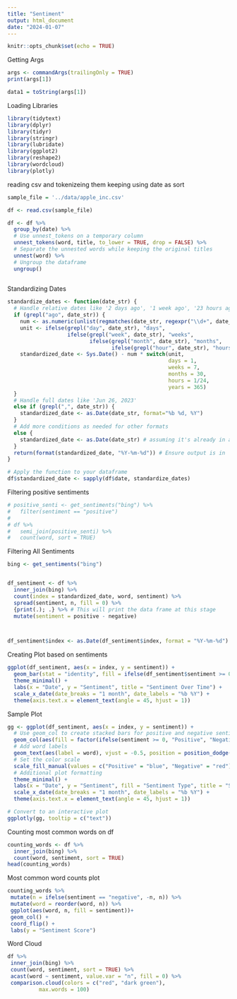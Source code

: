 ```yaml
---
title: "Sentiment"
output: html_document
date: "2024-01-07"
---
```


```r
knitr::opts_chunk$set(echo = TRUE)
```
 
 Getting Args
```r
args <- commandArgs(trailingOnly = TRUE)
print(args[1])

data1 = toString(args[1])
```

 Loading Libraries
```r
library(tidytext)
library(dplyr)
library(tidyr)
library(stringr)
library(lubridate)
library(ggplot2)
library(reshape2)
library(wordcloud)
library(plotly)
```

 reading csv and tokenizeing them keeping using date as sort

```r

sample_file = '../data/apple_inc.csv'

df <- read.csv(sample_file)

df <- df %>%
  group_by(date) %>%
  # Use unnest_tokens on a temporary column
  unnest_tokens(word, title, to_lower = TRUE, drop = FALSE) %>%
  # Separate the unnested words while keeping the original titles
  unnest(word) %>%
  # Ungroup the dataframe
  ungroup()
    
```

 Standardizing Dates

```r
    

standardize_dates <- function(date_str) {
  # Handle relative dates like '2 days ago', '1 week ago', '23 hours ago', etc.
  if (grepl("ago", date_str)) {
    num <- as.numeric(unlist(regmatches(date_str, regexpr("\\d+", date_str))))
    unit <- ifelse(grepl("day", date_str), "days", 
                   ifelse(grepl("week", date_str), "weeks",
                          ifelse(grepl("month", date_str), "months", 
                                 ifelse(grepl("hour", date_str), "hours", "years"))))
    standardized_date <- Sys.Date() - num * switch(unit, 
                                                   days = 1, 
                                                   weeks = 7, 
                                                   months = 30, 
                                                   hours = 1/24, 
                                                   years = 365)
  }
  # Handle full dates like 'Jun 26, 2023'
  else if (grepl(",", date_str)) {
    standardized_date <- as.Date(date_str, format="%b %d, %Y")
  }
  # Add more conditions as needed for other formats
  else {
    standardized_date <- as.Date(date_str) # assuming it's already in a standard format
  }
  return(format(standardized_date, "%Y-%m-%d")) # Ensure output is in 'YYYY-MM-DD' format
}

# Apply the function to your dataframe
df$standardized_date <- sapply(df$date, standardize_dates)


```

Filtering positive sentiments

```r
# positive_senti <- get_sentiments("bing") %>%
#   filter(sentiment == "positive")
# 
# df %>%
#   semi_join(positive_senti) %>%
#   count(word, sort = TRUE)


```

 Filtering All Sentiments

```r
bing <- get_sentiments("bing")


df_sentiment <- df %>%
  inner_join(bing) %>%
  count(index = standardized_date, word, sentiment) %>%
  spread(sentiment, n, fill = 0) %>%
  {print(.); .} %>% # This will print the data frame at this stage
  mutate(sentiment = positive - negative)



df_sentiment$index <- as.Date(df_sentiment$index, format = "%Y-%m-%d")

```

 Creating Plot based on sentiments
```r
ggplot(df_sentiment, aes(x = index, y = sentiment)) +
  geom_bar(stat = "identity", fill = ifelse(df_sentiment$sentiment >= 0, "blue", "red")) +
  theme_minimal() +
  labs(x = "Date", y = "Sentiment", title = "Sentiment Over Time") +
  scale_x_date(date_breaks = "1 month", date_labels = "%b %Y") +
  theme(axis.text.x = element_text(angle = 45, hjust = 1))

```

Sample Plot 
```r
gg <- ggplot(df_sentiment, aes(x = index, y = sentiment)) +
  # Use geom_col to create stacked bars for positive and negative sentiments
  geom_col(aes(fill = factor(ifelse(sentiment >= 0, "Positive", "Negative"))), position = "dodge") +
  # Add word labels
  geom_text(aes(label = word), vjust = -0.5, position = position_dodge(width = 0.9)) +
  # Set the color scale
  scale_fill_manual(values = c("Positive" = "blue", "Negative" = "red")) +
  # Additional plot formatting
  theme_minimal() +
  labs(x = "Date", y = "Sentiment", fill = "Sentiment Type", title = "Sentiment Analysis Over Time") +
  scale_x_date(date_breaks = "1 month", date_labels = "%b %Y") +
  theme(axis.text.x = element_text(angle = 45, hjust = 1))

# Convert to an interactive plot
ggplotly(gg, tooltip = c("text"))

```
 Counting most common words on df

```r
counting_words <- df %>%
  inner_join(bing) %>%
  count(word, sentiment, sort = TRUE)
head(counting_words)

```

 Most common word counts plot

```r
counting_words %>%
 mutate(n = ifelse(sentiment == "negative", -n, n)) %>%
 mutate(word = reorder(word, n)) %>%
 ggplot(aes(word, n, fill = sentiment))+
 geom_col() +
 coord_flip() +
 labs(y = "Sentiment Score")
```
 Word Cloud

```r
df %>%
 inner_join(bing) %>%
 count(word, sentiment, sort = TRUE) %>%
 acast(word ~ sentiment, value.var = "n", fill = 0) %>%
 comparison.cloud(colors = c("red", "dark green"),
          max.words = 100)
```
